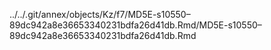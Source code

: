 ../../.git/annex/objects/Kz/f7/MD5E-s10550--89dc942a8e36653340231bdfa26d41db.Rmd/MD5E-s10550--89dc942a8e36653340231bdfa26d41db.Rmd